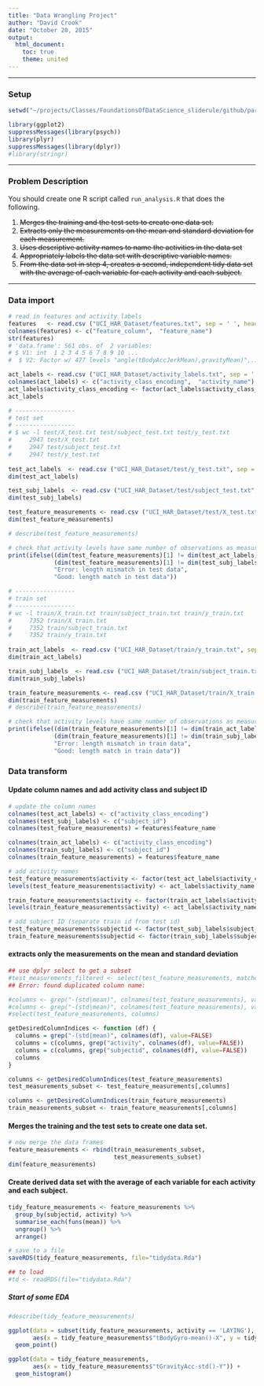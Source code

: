 ```yaml
---
title: "Data Wrangling Project"
author: "David Crook"
date: "October 20, 2015"
output: 
  html_document:
    toc: true
    theme: united
---
```


***

### Setup

``` r
setwd("~/projects/Classes/FoundationsOfDataScience_sliderule/github/part4_data_wrangling/project")

library(ggplot2)
suppressMessages(library(psych))
library(plyr)
suppressMessages(library(dplyr))
#library(stringr)

```

***

### Problem Description

You should create one R script called `run_analysis.R` that does the following.

1. ~~Merges the training and the test sets to create one data set.~~
1. ~~Extracts only the measurements on the mean and standard deviation for each measurement.~~
1. ~~Uses descriptive activity names to name the activities in the data set~~
1. ~~Appropriately labels the data set with descriptive variable names.~~
1. ~~From the data set in step 4, creates a second, independent tidy data set with the average of each variable for each activity and each subject.~~

 
*** 

### Data import

``` r
# read in features and activity labels
features   <- read.csv ("UCI_HAR_Dataset/features.txt", sep = ' ', header = FALSE)
colnames(features) <- c("feature_column",  "feature_name")
str(features)
# 'data.frame':	561 obs. of  2 variables:
# $ V1: int  1 2 3 4 5 6 7 8 9 10 ...
#  $ V2: Factor w/ 477 levels "angle(tBodyAccJerkMean),gravityMean)",..: 243 244 245 250 251 252 237 238 239 240 ...

act_labels <- read.csv ("UCI_HAR_Dataset/activity_labels.txt", sep = ' ', header = FALSE)
colnames(act_labels) <- c("activity_class_encoding",  "activity_name")
act_labels$activity_class_encoding <- factor(act_labels$activity_class_encoding)
act_labels

# -----------------
# test set
# -----------------
# $ wc -l test/X_test.txt test/subject_test.txt test/y_test.txt
#     2947 test/X_test.txt
#     2947 test/subject_test.txt
#     2947 test/y_test.txt
    
test_act_labels  <- read.csv ("UCI_HAR_Dataset/test/y_test.txt", sep = ' ', header = FALSE)
dim(test_act_labels)

test_subj_labels  <- read.csv ("UCI_HAR_Dataset/test/subject_test.txt", sep = ' ', header = FALSE)
dim(test_subj_labels)

test_feature_measurements <- read.csv ("UCI_HAR_Dataset/test/X_test.txt", sep = '', header = FALSE)
dim(test_feature_measurements)

# describe(test_feature_measurements)

# check that activity levels have same number of observations as measurements
print(ifelse((dim(test_feature_measurements)[1] != dim(test_act_labels)[1]) &
             (dim(test_feature_measurements)[1] != dim(test_subj_labels)[1]),
             "Error: length mismatch in test data",
             "Good: length match in test data"))

# -----------------
# train set
# -----------------
# wc -l train/X_train.txt train/subject_train.txt train/y_train.txt
#     7352 train/X_train.txt
#     7352 train/subject_train.txt
#     7352 train/y_train.txt    
    
train_act_labels  <- read.csv ("UCI_HAR_Dataset/train/y_train.txt", sep = ' ', header = FALSE)
dim(train_act_labels)

train_subj_labels  <- read.csv ("UCI_HAR_Dataset/train/subject_train.txt", sep = ' ', header = FALSE)
dim(train_subj_labels)

train_feature_measurements <- read.csv ("UCI_HAR_Dataset/train/X_train.txt", sep = '', header = FALSE)
dim(train_feature_measurements)
# describe(train_feature_measurements)

# check that activity levels have same number of observations as measurements
print(ifelse((dim(train_feature_measurements)[1] != dim(train_act_labels)[1]) &
             (dim(train_feature_measurements)[1] != dim(train_subj_labels)[1]),
             "Error: length mismatch in train data",
             "Good: length match in train data"))
```


### Data transform

#### Update column names and add activity class and subject ID

``` r

# update the column names
colnames(test_act_labels) <- c("activity_class_encoding")
colnames(test_subj_labels) <- c("subject_id")
colnames(test_feature_measurements) = features$feature_name

colnames(train_act_labels) <- c("activity_class_encoding")
colnames(train_subj_labels) <- c("subject_id")
colnames(train_feature_measurements) = features$feature_name

# add activity names
test_feature_measurements$activity <- factor(test_act_labels$activity_class_encoding)
levels(test_feature_measurements$activity) <- act_labels$activity_name

train_feature_measurements$activity <- factor(train_act_labels$activity_class_encoding)
levels(train_feature_measurements$activity) <- act_labels$activity_name

# add subject ID (separate train id from test id)
test_feature_measurements$subjectid <- factor(test_subj_labels$subject_id)
train_feature_measurements$subjectid <- factor(train_subj_labels$subject_id)
``` 

#### extracts only the measurements on the mean and standard deviation

``` r

## use dplyr select to get a subset
#test_measurements_filtered <- select(test_feature_measurements, matches("-std"))
## Error: found duplicated column name:  

#columns <- grep("-(std|mean)", colnames(test_feature_measurements), value=TRUE)
#columns <- grep("-(std|mean)", colnames(test_feature_measurements), value=FALSE)
#select(test_feature_measurements, columns)

getDesiredColumnIndices <- function (df) {
  columns = grep("-(std|mean)", colnames(df), value=FALSE)
  columns = c(columns, grep("activity", colnames(df), value=FALSE))
  columns = c(columns, grep("subjectid", colnames(df), value=FALSE))
  columns
}

columns <- getDesiredColumnIndices(test_feature_measurements)
test_measurements_subset <- test_feature_measurements[,columns]

columns <- getDesiredColumnIndices(train_feature_measurements)
train_measurements_subset <- train_feature_measurements[,columns]

```


#### Merges the training and the test sets to create one data set.


``` r
# now merge the data frames
feature_measurements <- rbind(train_measurements_subset, 
                              test_measurements_subset)
dim(feature_measurements)


```



#### Create derived data set with the average of each variable for each activity and each subject.

``` r
tidy_feature_measurements <- feature_measurements %>%
  group_by(subjectid, activity) %>%
  summarise_each(funs(mean)) %>%
  ungroup() %>% 
  arrange()

# save to a file
saveRDS(tidy_feature_measurements, file="tidydata.Rda")

## to load
#td <- readRDS(file="tidydata.Rda")

```

##### Start of some EDA

``` r
#describe(tidy_feature_measurements)

ggplot(data = subset(tidy_feature_measurements, activity == 'LAYING'),
       aes(x = tidy_feature_measurements$"tBodyGyro-mean()-X", y = tidy_feature_measurements$"tBodyGyro-mean()-Y") ) +
  geom_point()

ggplot(data = tidy_feature_measurements,
       aes(x = tidy_feature_measurements$"tGravityAcc-std()-Y")) +
  geom_histogram()

```


